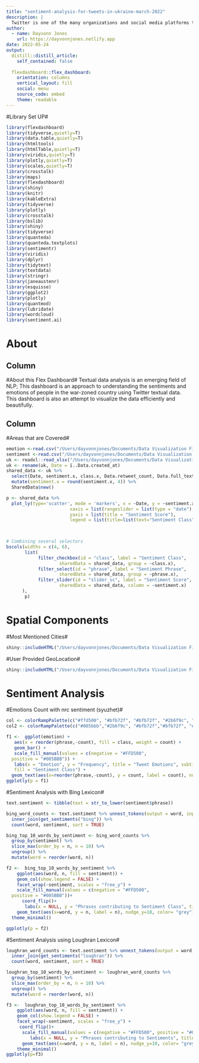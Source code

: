 ```yaml
---
title: "sentiment-analysis-for-tweets-in-ukraine-march-2022"
description: |
  Twitter is one of the many organizations and social media platforms that have been exploited by and misused by organizers and supporters on either side of the conflict. People hope to use the platform to express beliefs and ideas that are not verified or peer-reviewed. Textual data were collected to observe negative and positive sentiments in the collection of tweets during March 2022 about the conflict in Ukraine. It can come from a popular outlet or an unverified user. The data was cleaned and then categorized to extract sentiments from the textual data. The sentiments and ideas expressed were visualized with a dashboard.
author:
  - name: Dayvonn Jones
    url: https://dayvonnjones.netlify.app
date: 2022-05-24
output:
  distill::distill_article:
    self_contained: false
    
  flexdashboard::flex_dashboard:
    orientation: columns
    vertical_layout: fill
    social: menu
    source_code: embed
    theme: readable
---
```

#Library Set UP#
```r
library(flexdashboard)
library(tidyverse,quietly=T)
library(data.table,quietly=T)
library(htmltools)
library(htmlTable,quietly=T)
library(viridis,quietly=T)
library(plotly,quietly=T)
library(scales,quietly=T)
library(crosstalk)
library(maps)
library(flexdashboard)
library(shiny)
library(knitr)
library(kableExtra)
library(tidyverse)
library(plotly)
library(crosstalk)
library(bslib)
library(shiny)
library(tidyverse)
library(quanteda)
library(quanteda.textplots)
library(sentimentr)
library(viridis)
library(dplyr)
library(tidytext)
library(textdata)
library(stringr)
library(janeaustenr)
library(esquisse)
library(ggplot2)
library(plotly)
library(quantmod)
library(lubridate)
library(wordcloud)
library(sentiment.ai)
```

About {data-navmenu="Explore"}
===================================== 

Column {data-width=200}
-------------------------------------

#About this Flex Dashboard#
Textual data analysis is an emerging field of NLP; This dashboard is an approach to understanding the sentiments and emotions of people in the war-zoned country using Twitter textual data. This dashboard is also an attempt to visualize the data efficiently and beautifully.

Column {data-width=800}
-------------------------------------

#Areas that are Covered#
```r
emotion <-read.csv("/Users/dayvonnjones/Documents/Data Visualization Final Project/emotion.csv")
sentiment <-read.csv("/Users/dayvonnjones/Documents/Data Visualization Final Project/sentiment.csv")
uk <- readxl::read_xlsx("/Users/dayvonnjones/Documents/Data Visualization Final Project/ukraine.xlsx")
uk <- rename(uk, Date = ï..Data.created_at)
shared_data <- uk %>%
  select(Date, sentiment.x, class.x, Data.retweet_count, Data.full_text, Data.user.screen_name, Data.url, phrase.x, Data.user.location) %>%
  mutate(sentiment.x = round(sentiment.x, 4)) %>%
  SharedData$new()

p <- shared_data %>% 
  plot_ly(type='scatter', mode = 'markers', x = ~Date, y = ~sentiment.x, color= ~class.x, colors=c("#FFD500","#005BBB"),size = ~Data.retweet_count, hovertemplate = paste("<b>Tweet: </b> <br>",uk$Data.full_text, "<br> <b>Tweet by: </b> @",uk$Data.user.screen_name,"<br> <b>Tweet Link: </b> ",uk$Data.url,"<br> <b>Retweets: </b> ",uk$Data.retweet_count,"<br> <b>Tweet Sentiment Score: </b>", uk$sentiment.x,"<br> <b>Sentiment Phrase: </b>", uk$phrase.x, "<br> <b>User Provided Location: </b>", uk$Data.user.location,"<br> <b>Tweeted on: </b> </br>", uk$Date), autosize = TRUE, title = "Sentiment Analysis for Tweets in March 2022, Ukraine",
                        xaxis = list(rangeslider = list(type = "date"), title = "Date"),
                        yaxis = list(title = "Sentiment Score"),
                        legend = list(title=list(text="Sentiment Class")))

                        

# Combining several selectors
bscols(widths = c(4, 6),
       list(
            filter_checkbox(id = "class", label = "Sentiment Class",
                    sharedData = shared_data, group = ~class.x),
            filter_select(id = "phrase", label = "Sentiment Phrase",
                    sharedData = shared_data, group = ~phrase.x),
            filter_slider(id = "slider_sc", label = "Sentiment Score",
                    sharedData = shared_data, column = ~sentiment.x)
      ),
       p)
```

Spatial Components {.storyboard data-navmenu="Explore"}
=========================================

#Most Mentioned Cities#
```r
shiny::includeHTML("/Users/dayvonnjones/Documents/Data Visualization Final Project/CM.html")
```

#User Provided GeoLocation#
```r
shiny::includeHTML("/Users/dayvonnjones/Documents/Data Visualization Final Project/UL.html")
```

Sentiment Analysis {.storyboard data-navmenu="Explore"}
===================================== 

#Emotions Count with nrc sentiment (syuzhet)#
```r

col <- colorRampPalette(c("#ffd500", "#bfb72f", "#bfb72f", "#2b6f9c", "#005bbb"))
col2 <- colorRampPalette(c("#005bbb","#2b6f9c", "#bfb72f","#bfb72f", "#ffd500" ))

f1 <-  ggplot(emotion) +
   aes(x = reorder(phrase,-count), fill = class, weight = count) +
   geom_bar() +
   scale_fill_manual(values = c(negative = "#FFD500", 
  positive = "#005BBB")) +
   labs(x = "Emotion", y = "Frequency", title = "Tweet Emotions", subtitle = "Emotions counted by Positive-Negative Classes of tweets about Russia-Ukraine War; March 2022", caption = "Data visualization by Dayonn J., @DayvonnJ, Nilay V., @nilayvinchhi., Data source: Twitter API, produced using c(ggplot2, sentiment.ai, nrc sentiment) Libraries in R 4.1.3", 
   fill = "Sentiment Class") +
  geom_text(aes(x=reorder(phrase,-count), y = count, label = count), nudge_y=50)
ggplotly(p = f1)
```

#Sentiment Analysis with Bing Lexicon#
```r
text.sentiment <- tibble(text = str_to_lower(sentiment$phrase))

bing_word_counts <- text.sentiment %>% unnest_tokens(output = word, input = text) %>%
  inner_join(get_sentiments("bing")) %>%
  count(word, sentiment, sort = TRUE)

bing_top_10_words_by_sentiment <- bing_word_counts %>% 
  group_by(sentiment) %>% 
  slice_max(order_by = n, n = 10) %>% 
  ungroup() %>% 
  mutate(word = reorder(word, n)) 

f2 <-  bing_top_10_words_by_sentiment %>% 
    ggplot(aes(word, n, fill = sentiment)) + 
    geom_col(show.legend = FALSE) + 
    facet_wrap(~sentiment, scales = "free_y") + 
    scale_fill_manual(values = c(negative = "#FFD500", 
  positive = "#005BBB"))+
      coord_flip()+
       labs(x = NULL, y = "Phrases contributing to Sentiment Class", title = "Phrases by Sentiment Class for Tweets", subtitle = "Phrases counted by Positive-Negative Classes of tweets about Russia-Ukraine War; March 2022", caption = "Data visualization by Dayonn J., @DayvonnJ, Nilay V., @nilayvinchhi., Data source: Twitter API, produced using c(ggplot2, nrc sentiment) Libraries in R 4.1.3")+
    geom_text(aes(x=word, y = n, label = n), nudge_y=10, color= "grey")+
  theme_minimal()

ggplotly(p = f2)

```

#Sentiment Analysis  using Loughran Lexicon#
```r
loughran_word_counts <- text.sentiment %>% unnest_tokens(output = word, input = text) %>%
  inner_join(get_sentiments("loughran")) %>%
  count(word, sentiment, sort = TRUE)

loughran_top_10_words_by_sentiment <- loughran_word_counts %>% 
  group_by(sentiment) %>% 
  slice_max(order_by = n, n = 10) %>% 
  ungroup() %>%
  mutate(word = reorder(word, n))

f3 <-  loughran_top_10_words_by_sentiment %>% 
    ggplot(aes(word, n, fill = sentiment)) + 
    geom_col(show.legend = FALSE) + 
    facet_wrap(~sentiment, scales = "free_y") + 
     coord_flip()+
      scale_fill_manual(values = c(negative = "#FFD500", positive = "#005BBB", uncertainty = "#eacb10", constraining = "#95a24e", litigious = "#55847d"))+
         labs(x = NULL, y = "Phrases contributing to Sentiments", title = "Phrases contributing to Sentiments for Tweets", subtitle = "Phrases counted by Sentiments of tweets about Russia-Ukraine War; March 2022", caption = "Data visualization by Dayonn J., @DayvonnJ, Nilay V., @nilayvinchhi., Data source: Twitter API, produced using c(ggplot2, tidytext, tidyverse, syuzhet) Libraries in R 4.1.3")+
      geom_text(aes(x=word, y = n, label = n), nudge_y=10, color= "grey")+
    theme_minimal()
ggplotly(p=f3)
```
